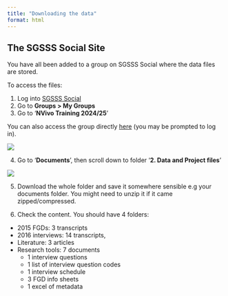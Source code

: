 ```yaml
---
title: "Downloading the data"
format: html
---
```


## The SGSSS Social Site 

You have all been added to a group on SGSSS Social where the data files are stored. 

::: instructions

To access the files:

1. Log into [SGSSS Social](https://social.sgsss.ac.uk/)
2. Go to **Groups > My Groups**
3. Go to '**NVivo Training 2024/25**'

You can also access the group directly [here](https://social.sgsss.ac.uk/groups/nvivo-training-2024-25/) (you may be prompted to log in).

![](images/Social Nvivo page.png)

4. Go to '**Documents**', then scroll down to folder '**2. Data and Project files**'

![](images/Documents.png)

5. Download the whole folder and save it somewhere sensible e.g your documents folder. You might need to unzip it if it came zipped/compressed. 

6.  Check the content. You should have 4 folders: 

  + 2015 FGDs: 3 transcripts 
  + 2016 interviews: 14 transcripts, 
  + Literature: 3 articles 
  + Research tools: 7 documents
    - 1 interview questions
    - 1 list of interview question codes
    - 1 interview schedule
    - 3 FGD info sheets
    - 1 excel of metadata

:::
